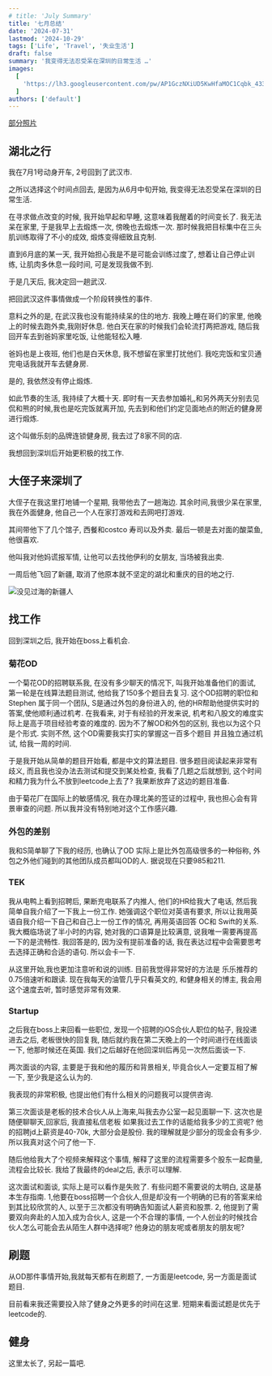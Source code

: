 ```yaml
---
# title: 'July Summary'
title: '七月总结'
date: '2024-07-31'
lastmod: '2024-10-29'
tags: ['Life', 'Travel', '失业生活']
draft: false
summary: '我变得无法忍受呆在深圳的日常生活 …'
images:
  [
    'https://lh3.googleusercontent.com/pw/AP1GczNXiUD5KwHfaMOC1Cqbk_433B26s9PtFTpXtT8frZxhodzRUVoHOswCgZV3SdAB4JXo-IJbQ08DyB-zJWSa_2JD9SFGzy42ezVHP6DS0N51PPqQ7enH0jjeXG3aK21pBtE8SqwQdwAKauw3Cr7VTBTX=w2992-h1684-s-no-gm?authuser=0',
  ]
authors: ['default']
---
```


[部分照片](https://photos.app.goo.gl/UKwSh7dWVYN3psYNA)

## 湖北之行

我在7月1号动身开车, 2号回到了武汉市.

之所以选择这个时间点回去, 是因为从6月中旬开始, 我变得无法忍受呆在深圳的日常生活.

在寻求做点改变的时候, 我开始早起和早睡, 这意味着我醒着的时间变长了. 我无法呆在家里, 于是我早上去煅炼一次, 傍晚也去煅炼一次. 那时候我把目标集中在三头肌训练取得了不小的成效, 煅炼变得细致且克制.

直到6月底的某一天, 我开始担心我是不是可能会训练过度了, 想着让自己停止训练, 让肌肉多休息一段时间, 可是发现我做不到.

于是几天后, 我决定回一趟武汉.

把回武汉这件事情做成一个阶段转换性的事件.

意料之外的是, 在武汉我也没有能持续呆的住的地方. 我晚上睡在哥们的家里, 他晚上的时候去跑外卖,我刚好休息. 他白天在家的时候我们会轮流打两把游戏, 随后我回开车去到爸妈家里吃饭, 让他能轻松入睡.

爸妈也是上夜班, 他们也是白天休息, 我不想留在家里打扰他们. 我吃完饭和宝贝通完电话我就开车去健身房.

是的, 我依然没有停止煅炼.

如此节奏的生活, 我持续了大概十天. 即时有一天去参加婚礼,和另外两天分别去见侃和熊的时候,我也是吃完饭就离开加, 先去到和他们约定见面地点的附近的健身房进行煅炼.

这个叫做乐刻的品牌连锁健身房, 我去过了8家不同的店.

我想回到深圳后开始更积极的找工作.

## 大侄子来深圳了

大侄子在我这里打地铺一个星期, 我带他去了一趟海边. 其余时间,我很少呆在家里, 我在外面健身, 他自己一个人在家打游戏和去网吧打游戏.

其间带他下了几个馆子, 西餐和costco 寿司以及外卖. 最后一顿是去对面的酸菜鱼, 他很喜欢.

他叫我对他妈谎报军情, 让他可以去找他伊利的女朋友, 当场被我出卖.

一周后他飞回了新疆, 取消了他原本就不坚定的湖北和重庆的目的地之行.

![没见过海的新疆人](https://lh3.googleusercontent.com/pw/AP1GczNTlre2nKMSBdQaRXbVKAIBTrT8IuVsPjJV0wKkxRX6SU0wf743x-Z6tIZfyrj3vjzqH_f4kYxD01fw3zudgvKq-Lud6MGZ3hW6n8DE0FWSfAcTvcN1Bx7jP9fEks0cGLCIr5Xi4b2g2b7ekb_KATpi=w952-h1692-s-no-gm?authuser=0)

## 找工作

回到深圳之后, 我开始在boss上看机会.

### 菊花OD

一个菊花OD的招聘联系我, 在没有多少聊天的情况下, 叫我开始准备他们的面试, 第一轮是在线算法题目测试, 他给我了150多个题目去复习. 这个OD招聘的职位和Stephen 属于同一个团队, S是通过外包的身份进入的, 他的HR帮助他提供实时的答案,使他顺利通过机考. 在我看来, 对于有经验的开发来说, 机考和八股文的难度实际上是高于项目经验考查的难度的. 因为不了解OD和外包的区别, 我也以为这个只是个形式. 实则不然, 这个OD需要我实打实的掌握这一百多个题目 并且独立通过机试, 给我一周的时间.

于是我开始从简单的题目开始看, 都是中文的算法题目. 很多题目阅读起来非常有歧义, 而且我也没办法去测试和提交到某处检查, 我看了几题之后就想到, 这个时间和精力我为什么不放到leetcode上去了? 我果断放弃了这边的题目准备.

由于菊花厂在国际上的敏感情况, 我在办理北美的签证的过程中, 我也担心会有背景审查的问题. 所以我并没有特别地对这个工作感兴趣.

### 外包的差别

我和S简单聊了下我的经历, 也确认了OD 实际上是比外包高级很多的一种俗称, 外包之外他们碰到的其他团队成员都叫OD的人. 据说现在只要985和211.

### TEK

我从电鸭上看到招聘后, 果断充电联系了内推人, 他们的HR给我大了电话, 然后我简单自我介绍了一下我上一份工作. 她强调这个职位对英语有要求, 所以让我用英语自我介绍一下自己和自己上一份工作的情况, 再用英语回答 OC和 Swift的关系. 我大概临场说了半小时的内容, 她对我的口语算是比较满意, 说我唯一需要再提高一下的是流畅性. 我回答是的, 因为没有提前准备的话, 我在表达过程中会需要思考去选择正确和合适的语句. 所以会卡一下.

从这里开始,我也更加注意听和说的训练. 目前我觉得非常好的方法是 乐乐推荐的 0.75倍速听和跟读. 现在我每天的油管几乎只看英文的, 和健身相关的博主, 我会用这个速度去听, 暂时感觉非常有效果.

### Startup

之后我在boss上来回看一些职位, 发现一个招聘的iOS合伙人职位的帖子, 我投递进去之后, 老板很快的回复我, 随后就约我在第二天晚上的一个时间进行在线面谈一下, 他那时候还在英国. 我们之后越好在他回深圳后再见一次然后面谈一下.

两次面谈的内容, 主要是于我和他的履历和背景相关, 毕竟合伙人一定要互相了解一下, 至少我是这么认为的.

我表现的非常积极, 也提出他们有什么相关的问题我可以提供咨询.

第三次面谈是老板的技术合伙人从上海来,叫我去办公室一起见面聊一下. 这次也是随便聊聊天,回家后, 我直接私信老板 如果我过去工作的话能给我多少的工资呢? 他的招聘jd上薪资是40-70k, 大部分会是股份. 我的理解就是少部分的现金会有多少. 所以我真对这个问了他一下.

随后他给我大了个视频来解释这个事情, 解释了这里的流程需要多个股东一起商量, 流程会比较长. 我给了我最终的deal之后, 表示可以理解.

这次面试和面谈, 实际上是可以看作是失败了. 有些问题不需要说的太明白, 这是基本生存指南. 1,他要在boss招聘一个合伙人,但是却没有一个明确的已有的答案来给到其比较欣赏的人, 以至于三次都没有明确告知面试人薪资和股票. 2, 他提到了需要双向奔赴的人加入成为合伙人, 这是一个不合理的事情, 一个人创业的时候找合伙人怎么可能会去从陌生人群中选择呢? 他身边的朋友呢或者朋友的朋友呢?

## 刷题

从OD那件事情开始,我就每天都有在刷题了, 一方面是leetcode, 另一方面是面试题目.

目前看来我还需要投入除了健身之外更多的时间在这里. 短期来看面试题是优先于leetcode的.

## 健身

这里太长了, 另起一篇吧.
